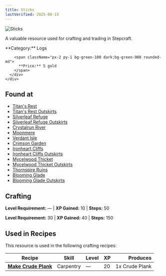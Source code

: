 ```yaml
---
title: Sticks
lastVerified: 2025-08-15
---
```


<div className="flex items-start gap-6 mb-8">
  <div className="flex-shrink-0">
    <img src="/assets/resources/woodcutting/sticks.png" alt="Sticks" className="w-24 h-24 border rounded-lg" />
  </div>
  <div className="flex-1">
    <div className="space-y-2">
      <p className="text-lg text-muted-foreground">A valuable resource used for crafting and trading in Stepcraft.</p>
      <div className="flex flex-wrap gap-4 text-sm">
        <span className="px-2 py-1 bg-blue-100 dark:bg-blue-900 rounded-md">
          **Category:** Logs
        </span>
        
        <span className="px-2 py-1 bg-green-100 dark:bg-green-900 rounded-md">
          **Price:** 5 gold
        </span>
      </div>
    </div>
  </div>
</div>

## Found at

- [Titan's Rest](/docs/map/individual/titans_rest)
- [Titan's Rest Outskirts](/docs/map/individual/titans_rest_outskirts)
- [Silverleaf Refuge](/docs/map/individual/silverleaf_refuge)
- [Silverleaf Refuge Outskirts](/docs/map/individual/silverleaf_refuge_outskirts)
- [Crystalrun River](/docs/map/individual/crystalrun_river)
- [Moonmere](/docs/map/individual/moonmere)
- [Verdant Isle](/docs/map/individual/verdant_isle)
- [Crimson Garden](/docs/map/individual/crimson_garden)
- [Ironheart Cliffs](/docs/map/individual/ironheart_cliffs)
- [Ironheart Cliffs Outskirts](/docs/map/individual/ironheart_cliffs_outskirts)
- [Mycelwood Thicket](/docs/map/individual/mycelwood_thicket)
- [Mycelwood Thicket Outskirts](/docs/map/individual/mycelwood_thicket_outskirts)
- [Thornspire Ruins](/docs/map/individual/thornspire_ruins)
- [Blooming Glade](/docs/map/individual/blooming_glade)
- [Blooming Glade Outskirts](/docs/map/individual/blooming_glade_outskirts)

## Crafting
**Level Requirement:** — | **XP Gained:** 10 | **Steps:** 50


**Level Requirement:** 30 | **XP Gained:** 40 | **Steps:** 150



## Used in Recipes

This resource is used in the following crafting recipes:

| Recipe | Skill | Level | XP | Produces |
|--------|-------|-------|----|---------:|
| **[Make Crude Plank](/docs/resources/individual/crude_plank)** | Carpentry | — | 20 | 1x Crude Plank |
